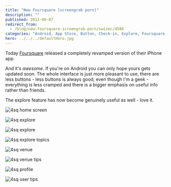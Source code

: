 ```yaml
---
title: "New Foursquare [screengrab porn]"
description: ""
published: 2012-06-07
redirect_from:
  - /blog/new-foursquare-screengrab-porn/swizec/4588
categories: "Android, App Store, Button, Check-in, Explore, Foursquare, IPhone, Uncategorized"
hero: ../../../defaultHero.jpg
---
```


Today [Foursquare](http://www.foursquare.com/ "Foursquare") released a completely revamped version of their iPhone app.

And it's _awesome_. If you're on Android you can only hope yours gets updated soon. The whole interface is just more pleasant to use, there are less buttons - less buttons is always good, even though I'm a geek - everything is less cramped and there is a bigger emphasis on useful info rather than friends.

The explore feature has now become genuinely useful as well - love it.

![4sq home screen](https://swizec.com/wp-content/uploads/2012/06/4sq-home-screen.png)

![4sq explore](https://swizec.com/wp-content/uploads/2012/06/4sq-explore.png)

![4sq explore](https://swizec.com/wp-content/uploads/2012/06/4sq-explore2.png)

![4sq explore topics](https://swizec.com/wp-content/uploads/2012/06/4sq-explore-topics.png)

![4sq venue](https://swizec.com/wp-content/uploads/2012/06/4sq-venue.png)

![4sq venue tips](https://swizec.com/wp-content/uploads/2012/06/4sq-venue-tips.png)

![4sq profile](https://swizec.com/wp-content/uploads/2012/06/4sq-profile.png)

![4sq user tips](https://swizec.com/wp-content/uploads/2012/06/4sq-user-tips.png)
